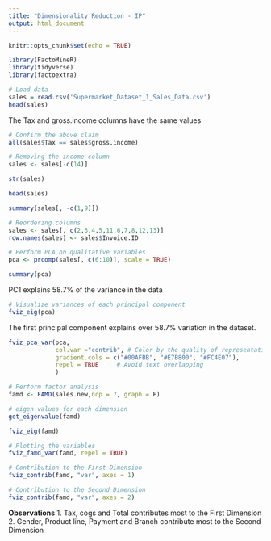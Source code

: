 ---
title: "Dimensionality Reduction - IP"
output: html_document
---

```{r setup, include=FALSE}
knitr::opts_chunk$set(echo = TRUE)
```

```{r}
library(FactoMineR)
library(tidyverse)
library(factoextra)
```

```{r}
# Load data
sales = read.csv('Supermarket_Dataset_1_Sales_Data.csv')
head(sales)
```
The Tax and gross.income columns have the same values

```{r}
# Confirm the above claim
all(sales$Tax == sales$gross.income)
```

```{r}
# Removing the income column
sales <- sales[-c(14)]
```


```{r}
str(sales)
```
```{r}
head(sales)
```

```{r}
summary(sales[, -c(1,9)])
```

```{r}
# Reordering columns
sales <- sales[, c(2,3,4,5,11,6,7,8,12,13)]
row.names(sales) <- sales$Invoice.ID

# Perform PCA on qualitative variables
pca <- prcomp(sales[, c(6:10)], scale = TRUE)
```

```{r}
summary(pca)
```
PC1 explains 58.7% of the variance in the data

```{r}
# Visualize variances of each principal component
fviz_eig(pca)
```

The first principal component explains over 58.7% variation in the dataset. 
```{r}
fviz_pca_var(pca,
             col.var ="contrib", # Color by the quality of representation
             gradient.cols = c("#00AFBB", "#E7B800", "#FC4E07"),
             repel = TRUE     # Avoid text overlapping
             )
```
```{r}
# Perform factor analysis
famd <- FAMD(sales.new,ncp = 7, graph = F)
```

```{r}
# eigen values for each dimension
get_eigenvalue(famd)
```

```{r}
fviz_eig(famd)
```
```{r}
# Plotting the variables
fviz_famd_var(famd, repel = TRUE) 

# Contribution to the First Dimension
fviz_contrib(famd, "var", axes = 1)

# Contribution to the Second Dimension
fviz_contrib(famd, "var", axes = 2)
```
**Observations**
1. Tax, cogs and Total contributes most to the First Dimension
2. Gender, Product line, Payment and Branch contribute most to the Second Dimension